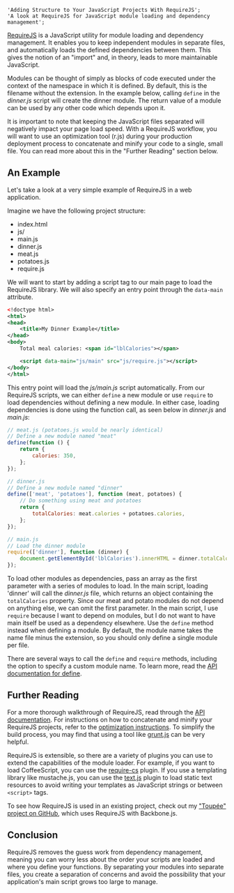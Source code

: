 	'Adding Structure to Your JavaScript Projects With RequireJS';
	'A look at RequireJS for JavaScript module loading and dependency management';

[RequireJS](http://requirejs.org/) is a JavaScript utility for module loading and dependency management. It enables you to keep independent modules in separate files, and automatically loads the defined dependencies between them. This gives the notion of an "import" and, in theory, leads to more maintainable JavaScript.

Modules can be thought of simply as blocks of code executed under the context of the namespace in which it is defined. By default, this is the filename without the extension. In the example below, calling `define` in the _dinner.js_ script will create the dinner module. The return value of a module can be used by any other code which depends upon it.

It is important to note that keeping the JavaScript files separated will negatively impact your page load speed. With a RequireJS workflow, you will want to use an optimization tool (r.js) during your production deployment process to concatenate and minify your code to a single, small file. You can read more about this in the "Further Reading" section below.

## An Example

Let's take a look at a very simple example of RequireJS in a web application.

Imagine we have the following project structure:

- index.html
- js/
- main.js
- dinner.js
- meat.js
- potatoes.js
- require.js

We will want to start by adding a script tag to our main page to load the RequireJS library. We will also specify an entry point through the `data-main` attribute.

```xml
<!doctype html>
<html>
<head>
    <title>My Dinner Example</title>
</head>
<body>
    Total meal calories: <span id="lblCalories"></span>

    <script data-main="js/main" src="js/require.js"></script>
</body>
</html>
```

This entry point will load the _js/main.js_ script automatically. From our RequireJS scripts, we can either `define` a new module or use `require` to load dependencies without defining a new module. In either case, loading dependencies is done using the function call, as seen below in _dinner.js_ and _main.js_:

```js
// meat.js (potatoes.js would be nearly identical)
// Define a new module named "meat"
define(function () {
	return {
		calories: 350,
	};
});
```

```js
// dinner.js
// Define a new module named "dinner"
define(['meat', 'potatoes'], function (meat, potatoes) {
	// Do something using meat and potatoes
	return {
		totalCalories: meat.calories + potatoes.calories,
	};
});
```

```js
// main.js
// Load the dinner module
require(['dinner'], function (dinner) {
	document.getElementById('lblCalories').innerHTML = dinner.totalCalories;
});
```

To load other modules as dependencies, pass an array as the first parameter with a series of modules to load. In the main script, loading 'dinner' will call the _dinner.js_ file, which returns an object containing the `totalCalories` property. Since our meat and potato modules do not depend on anything else, we can omit the first parameter. In the main script, I use `require` because I want to depend on modules, but I do not want to have main itself be used as a dependency elsewhere. Use the `define` method instead when defining a module. By default, the module name takes the name file minus the extension, so you should only define a single module per file.

There are several ways to call the `define` and `require` methods, including the option to specify a custom module name. To learn more, read the [API documentation for define](http://requirejs.org/docs/api.html#define).

## Further Reading

For a more thorough walkthrough of RequireJS, read through the [API documentation](http://requirejs.org/docs/api.html). For instructions on how to concatenate and minify your RequireJS projects, refer to the [optimization instructions](http://requirejs.org/docs/optimization.html). To simplify the build process, you may find that using a tool like [grunt.js](http://gruntjs.com/) can be very helpful.

RequireJS is extensible, so there are a variety of plugins you can use to extend the capabilities of the module loader. For example, if you want to load CoffeeScript, you can use the [require-cs](https://github.com/jrburke/require-cs) plugin. If you use a templating library like mustache.js, you can use the [text.js](https://github.com/requirejs/text) plugin to load static text resources to avoid writing your templates as JavaScript strings or between `<script>` tags.

To see how RequireJS is used in an existing project, check out my ["Toupée" project on GitHub](https://github.com/aduth/Toupee), which uses RequireJS with Backbone.js.

## Conclusion

RequireJS removes the guess work from dependency management, meaning you can worry less about the order your scripts are loaded and where you define your functions. By separating your modules into separate files, you create a separation of concerns and avoid the possibility that your application's main script grows too large to manage.
